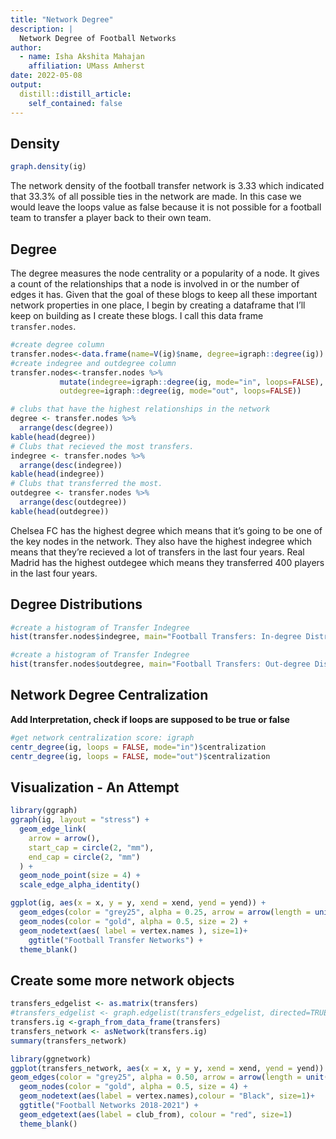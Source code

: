 ```yaml
---
title: "Network Degree"
description: |
  Network Degree of Football Networks
author:
  - name: Isha Akshita Mahajan
    affiliation: UMass Amherst
date: 2022-05-08
output:
  distill::distill_article:
    self_contained: false
---
```


## Density 

```r
graph.density(ig)
```

The network density of the football transfer network is 3.33 which indicated that 33.3% of all possible ties in the network are made. In this case we would leave the loops value as false because it is not possible for a football team to transfer a player back to their own team. 

## Degree

The degree measures the node centrality or a popularity of a node. It gives a count of the relationships that a node is involved in or the number of edges it has. Given that the goal of these blogs to keep all these important network properties in one place, I begin by creating a dataframe that I'll keep on building as I create these blogs. I call this data frame `transfer.nodes`. 

```r
#create degree column
transfer.nodes<-data.frame(name=V(ig)$name, degree=igraph::degree(ig))
#create indegree and outdegree column
transfer.nodes<-transfer.nodes %>%
           mutate(indegree=igraph::degree(ig, mode="in", loops=FALSE),
           outdegree=igraph::degree(ig, mode="out", loops=FALSE))
```


```r
# clubs that have the highest relationships in the network
degree <- transfer.nodes %>% 
  arrange(desc(degree)) 
kable(head(degree))
# Clubs that recieved the most transfers.
indegree <- transfer.nodes %>% 
  arrange(desc(indegree)) 
kable(head(indegree))
# Clubs that transferred the most.
outdegree <- transfer.nodes %>% 
  arrange(desc(outdegree)) 
kable(head(outdegree))
```

Chelsea FC has the highest degree which means that it's going to be one of the key nodes in the network. They also have the highest indegree which means that they're recieved a lot of transfers in the last four years. Real Madrid has the highest outdegee which means they transferred 400 players in the last four years. 

## Degree Distributions

```r
#create a histogram of Transfer Indegree
hist(transfer.nodes$indegree, main="Football Transfers: In-degree Distribution", xlab="Players Recieved")
```

```r
#create a histogram of Transfer Indegree
hist(transfer.nodes$outdegree, main="Football Transfers: Out-degree Distribution", xlab="Players Transferred")
```

## Network Degree Centralization

**Add Interpretation, check if loops are supposed to be true or false** 

```r
#get network centralization score: igraph
centr_degree(ig, loops = FALSE, mode="in")$centralization
centr_degree(ig, loops = FALSE, mode="out")$centralization
```



## Visualization - An Attempt

```r
library(ggraph)
ggraph(ig, layout = "stress") + 
  geom_edge_link(
    arrow = arrow(), 
    start_cap = circle(2, "mm"),
    end_cap = circle(2, "mm")
  ) + 
  geom_node_point(size = 4) + 
  scale_edge_alpha_identity()
```

```r
ggplot(ig, aes(x = x, y = y, xend = xend, yend = yend)) +
  geom_edges(color = "grey25", alpha = 0.25, arrow = arrow(length = unit(2, "pt"), type = "closed"))+
  geom_nodes(color = "gold", alpha = 0.5, size = 2) +
  geom_nodetext(aes( label = vertex.names ), size=1)+
    ggtitle("Football Transfer Networks") +
  theme_blank()
```


## Create some  more network objects
```r
transfers_edgelist <- as.matrix(transfers)
#transfers_edgelist <- graph.edgelist(transfers_edgelist, directed=TRUE)
transfers.ig <-graph_from_data_frame(transfers)
transfers_network <- asNetwork(transfers.ig)
summary(transfers_network)
```

```r
library(ggnetwork)
ggplot(transfers_network, aes(x = x, y = y, xend = xend, yend = yend)) +
geom_edges(color = "grey25", alpha = 0.50, arrow = arrow(length = unit(4, "pt"), type = "closed"))+
  geom_nodes(color = "gold", alpha = 0.5, size = 4) +
  geom_nodetext(aes(label = vertex.names),colour = "Black", size=1)+
  ggtitle("Football Networks 2018-2021") +
  geom_edgetext(aes(label = club_from), colour = "red", size=1)
  theme_blank()
```


